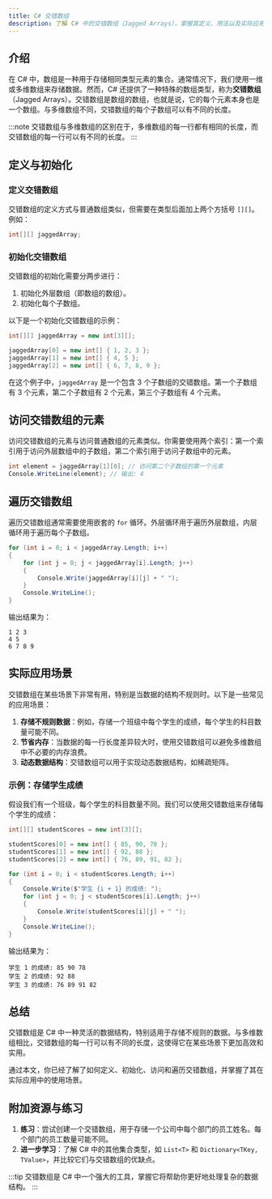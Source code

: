 ```yaml
---
title: C# 交错数组
description: 了解 C# 中的交错数组（Jagged Arrays），掌握其定义、用法以及实际应用场景。
---
```


## 介绍

在 C# 中，数组是一种用于存储相同类型元素的集合。通常情况下，我们使用一维或多维数组来存储数据。然而，C# 还提供了一种特殊的数组类型，称为**交错数组**（Jagged Arrays）。交错数组是数组的数组，也就是说，它的每个元素本身也是一个数组。与多维数组不同，交错数组的每个子数组可以有不同的长度。

:::note
交错数组与多维数组的区别在于，多维数组的每一行都有相同的长度，而交错数组的每一行可以有不同的长度。
:::

## 定义与初始化

### 定义交错数组

交错数组的定义方式与普通数组类似，但需要在类型后面加上两个方括号 `[][]`。例如：

```csharp
int[][] jaggedArray;
```

### 初始化交错数组

交错数组的初始化需要分两步进行：

1. 初始化外层数组（即数组的数组）。
2. 初始化每个子数组。

以下是一个初始化交错数组的示例：

```csharp
int[][] jaggedArray = new int[3][];

jaggedArray[0] = new int[] { 1, 2, 3 };
jaggedArray[1] = new int[] { 4, 5 };
jaggedArray[2] = new int[] { 6, 7, 8, 9 };
```

在这个例子中，`jaggedArray` 是一个包含 3 个子数组的交错数组。第一个子数组有 3 个元素，第二个子数组有 2 个元素，第三个子数组有 4 个元素。

## 访问交错数组的元素

访问交错数组的元素与访问普通数组的元素类似。你需要使用两个索引：第一个索引用于访问外层数组中的子数组，第二个索引用于访问子数组中的元素。

```csharp
int element = jaggedArray[1][0]; // 访问第二个子数组的第一个元素
Console.WriteLine(element); // 输出: 4
```

## 遍历交错数组

遍历交错数组通常需要使用嵌套的 `for` 循环。外层循环用于遍历外层数组，内层循环用于遍历每个子数组。

```csharp
for (int i = 0; i < jaggedArray.Length; i++)
{
    for (int j = 0; j < jaggedArray[i].Length; j++)
    {
        Console.Write(jaggedArray[i][j] + " ");
    }
    Console.WriteLine();
}
```

输出结果为：

```
1 2 3 
4 5 
6 7 8 9 
```

## 实际应用场景

交错数组在某些场景下非常有用，特别是当数据的结构不规则时。以下是一些常见的应用场景：

1. **存储不规则数据**：例如，存储一个班级中每个学生的成绩，每个学生的科目数量可能不同。
2. **节省内存**：当数据的每一行长度差异较大时，使用交错数组可以避免多维数组中不必要的内存浪费。
3. **动态数据结构**：交错数组可以用于实现动态数据结构，如稀疏矩阵。

### 示例：存储学生成绩

假设我们有一个班级，每个学生的科目数量不同。我们可以使用交错数组来存储每个学生的成绩：

```csharp
int[][] studentScores = new int[3][];

studentScores[0] = new int[] { 85, 90, 78 };
studentScores[1] = new int[] { 92, 88 };
studentScores[2] = new int[] { 76, 89, 91, 82 };

for (int i = 0; i < studentScores.Length; i++)
{
    Console.Write($"学生 {i + 1} 的成绩: ");
    for (int j = 0; j < studentScores[i].Length; j++)
    {
        Console.Write(studentScores[i][j] + " ");
    }
    Console.WriteLine();
}
```

输出结果为：

```
学生 1 的成绩: 85 90 78 
学生 2 的成绩: 92 88 
学生 3 的成绩: 76 89 91 82 
```

## 总结

交错数组是 C# 中一种灵活的数据结构，特别适用于存储不规则的数据。与多维数组相比，交错数组的每一行可以有不同的长度，这使得它在某些场景下更加高效和实用。

通过本文，你已经了解了如何定义、初始化、访问和遍历交错数组，并掌握了其在实际应用中的使用场景。

## 附加资源与练习

1. **练习**：尝试创建一个交错数组，用于存储一个公司中每个部门的员工姓名。每个部门的员工数量可能不同。
2. **进一步学习**：了解 C# 中的其他集合类型，如 `List<T>` 和 `Dictionary<TKey, TValue>`，并比较它们与交错数组的优缺点。

:::tip
交错数组是 C# 中一个强大的工具，掌握它将帮助你更好地处理复杂的数据结构。
:::